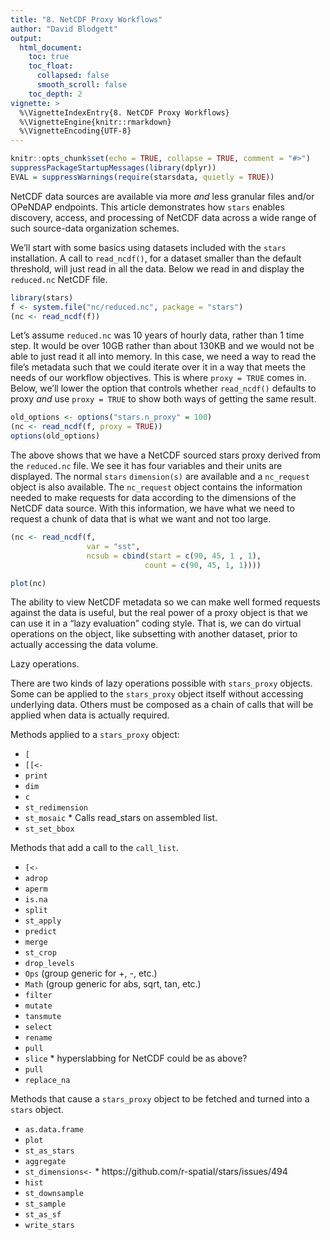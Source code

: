 ```yaml
---
title: "8. NetCDF Proxy Workflows"
author: "David Blodgett"
output:
  html_document:
    toc: true
    toc_float:
      collapsed: false
      smooth_scroll: false
    toc_depth: 2
vignette: >
  %\VignetteIndexEntry{8. NetCDF Proxy Workflows}
  %\VignetteEngine{knitr::rmarkdown}
  %\VignetteEncoding{UTF-8}
---
```


```r
knitr::opts_chunk$set(echo = TRUE, collapse = TRUE, comment = "#>")
suppressPackageStartupMessages(library(dplyr))
EVAL = suppressWarnings(require(starsdata, quietly = TRUE))
```

NetCDF data sources are available via more _and_ less granular files and/or OPeNDAP endpoints. This article demonstrates how `stars` enables discovery, access, and processing of NetCDF data across a wide range of such source-data organization schemes.

We'll start with some basics using datasets included with the `stars` installation. A call to `read_ncdf()`, for a dataset smaller than the default threshold, will just read in all the data. Below we read in and display the `reduced.nc` NetCDF file.

```r
library(stars)
f <- system.file("nc/reduced.nc", package = "stars")
(nc <- read_ncdf(f))
```

Let's assume `reduced.nc` was 10 years of hourly data, rather than 1 time step. It would be over 10GB rather than about 130KB and we would not be able to just read it all into memory. In this case, we need a way to read the file's metadata such that we could iterate over it in a way that meets the needs of our workflow objectives. This is where `proxy = TRUE` comes in. Below, we'll lower the option that controls whether `read_ncdf()` defaults to proxy _and_ use `proxy = TRUE` to show both ways of getting the same result.

```r
old_options <- options("stars.n_proxy" = 100)
(nc <- read_ncdf(f, proxy = TRUE))
options(old_options)
```

The above shows that we have a NetCDF sourced stars proxy derived from the `reduced.nc` file. We see it has four variables and their units are displayed. The normal `stars` `dimension(s)` are available and a `nc_request` object is also available. The `nc_request` object contains the information needed to make requests for data according to the dimensions of the NetCDF data source. With this information, we have what we need to request a chunk of data that is what we want and not too large.

```r
(nc <- read_ncdf(f, 
				 var = "sst", 
				 ncsub = cbind(start = c(90, 45, 1 , 1), 
				 			  count = c(90, 45, 1, 1))))

plot(nc)
```

The ability to view NetCDF metadata so we can make well formed requests against the data is useful, but the real power of a proxy object is that we can use it in a "lazy evaluation" coding style. That is, we can do virtual operations on the object, like subsetting with another dataset, prior to actually accessing the data volume. 

Lazy operations.

There are two kinds of lazy operations possible with `stars_proxy` objects. Some can be applied to the `stars_proxy` object itself without accessing underlying data. Others must be composed as a chain of calls that will be applied when data is actually required. 

Methods applied to a `stars_proxy` object:

- `[`
- `[[<-`
- `print`
- `dim`
- `c`
- `st_redimension`
- `st_mosaic` * Calls read_stars on assembled list.
- `st_set_bbox`


Methods that add a call to the `call_list`.

- `[<-`
- `adrop`
- `aperm`
- `is.na`
- `split`
- `st_apply`
- `predict`
- `merge`
- `st_crop`
- `drop_levels`
- `Ops` (group generic for +, -, etc.)
- `Math` (group generic for abs, sqrt, tan, etc.)
- `filter`
- `mutate`
- `tansmute`
- `select`
- `rename`
- `pull`
- `slice` * hyperslabbing for NetCDF could be as above?
- `pull`
- `replace_na`

Methods that cause a `stars_proxy` object to be fetched and turned into a `stars` object.

- `as.data.frame`
- `plot`
- `st_as_stars`
- `aggregate`
- `st_dimensions<-` * https://github.com/r-spatial/stars/issues/494
- `hist`
- `st_downsample`
- `st_sample`
- `st_as_sf`
- `write_stars`


